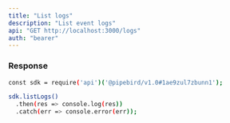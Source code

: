 ```yaml
---
title: "List logs"
description: "List event logs"
api: "GET http://localhost:3000/logs"
auth: "bearer"
---
```


### Response

<ResponseField name="content" type="array of objects">
<Expandable title="object properties">

<ResponseField name="id" type="number"></ResponseField>

<ResponseField name="eventAction" type="string"></ResponseField>

<ResponseField name="eventSource" type="string"></ResponseField>

<ResponseField name="eventId" type="number"></ResponseField>

<ResponseField name="meta" type="string"></ResponseField>

</Expandable>
</ResponseField>

<RequestExample>

```bash Example Request
const sdk = require('api')('@pipebird/v1.0#1ae9zul7zbunn1');

sdk.listLogs()
  .then(res => console.log(res))
  .catch(err => console.error(err));
```

</RequestExample>
